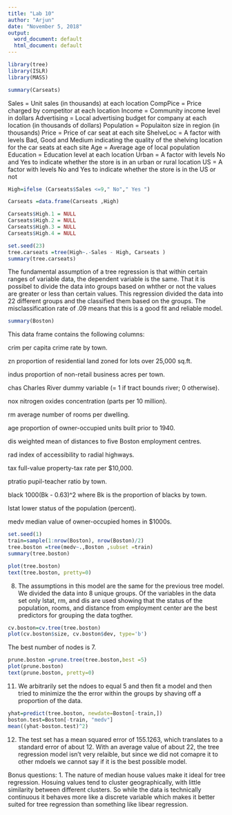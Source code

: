 ---
title: "Lab 10"
author: "Arjun"
date: "November 5, 2018"
output:
  word_document: default
  html_document: default
---

```{r}
library(tree)
library(ISLR)
library(MASS)
```

```{r}
summary(Carseats)
```
Sales = Unit sales (in thousands) at each location
CompPice = Price charged by competitor at each location
Income = Community income level in dollars
Advertising = Local advertising budget for company at each location (in thousands of dollars)
Population = Populaiton size in region (in thousands)
Price = Price of car seat at each site
ShelveLoc = A factor with levels Bad, Good and Medium indicating the quality of the shelving location for the car seats at each site
Age = Average age of local population
Education = Education level at each location
Urban = A factor with levels No and Yes to indicate whether the store is in an urban or rural location
US = A factor with levels No and Yes to indicate whether the store is in the US or not

```{r}
High=ifelse (Carseats$Sales <=9," No"," Yes ")
```

```{r}
Carseats =data.frame(Carseats ,High)
```

```{r}
Carseats$High.1 = NULL
Carseats$High.2 = NULL
Carseats$High.3 = NULL
Carseats$High.4 = NULL
```

```{r}
set.seed(23)
tree.carseats =tree(High~.-Sales - High, Carseats )
summary(tree.carseats)
```
The fundamental assumption of a tree regression is that within certain ranges of variable data, the dependent variable is the same. That it is possibel to divide the data into groups based on whther or not the values are greater or less than certain values. This regression divided the data into 22 different groups and the classified them based on the groups. The misclassification rate of .09 means that this is a good fit and reliable model.

```{r}
summary(Boston)
```
This data frame contains the following columns:

crim
per capita crime rate by town.

zn
proportion of residential land zoned for lots over 25,000 sq.ft.

indus
proportion of non-retail business acres per town.

chas
Charles River dummy variable (= 1 if tract bounds river; 0 otherwise).

nox
nitrogen oxides concentration (parts per 10 million).

rm
average number of rooms per dwelling.

age
proportion of owner-occupied units built prior to 1940.

dis
weighted mean of distances to five Boston employment centres.

rad
index of accessibility to radial highways.

tax
full-value property-tax rate per \$10,000.

ptratio
pupil-teacher ratio by town.

black
1000(Bk - 0.63)^2 where Bk is the proportion of blacks by town.

lstat
lower status of the population (percent).

medv
median value of owner-occupied homes in \$1000s.

```{r}
set.seed(1)
train=sample(1:nrow(Boston), nrow(Boston)/2)
tree.boston =tree(medv~.,Boston ,subset =train)
summary(tree.boston)
```

```{r}
plot(tree.boston)
text(tree.boston, pretty=0)
```

8. The assumptions in this model are the same for the previous tree model. We divided the data into 8 unique groups. Of the variables in the data set only lstat, rm, and dis are used showing that the status of the population, rooms, and distance from employment center are the best predictors for grouping the data togther. 


```{r}
cv.boston=cv.tree(tree.boston)
plot(cv.boston$size, cv.boston$dev, type='b')
```
The best number of nodes is 7.

```{r}
prune.boston =prune.tree(tree.boston,best =5)
plot(prune.boston)
text(prune.boston, pretty=0)
```
11. We arbitrarily set the ndoes to equal 5 and then fit a model and then tried to minimize the the error within the groups by shaving off a proportion of the data.

```{r}
yhat=predict(tree.boston, newdate=Boston[-train,])
boston.test=Boston[-train, "medv"]
mean((yhat-boston.test)^2)
```
12. The test set has a mean squared error of 155.1263, which translates to a standard error of about 12. With an average value of about 22, the tree regression model isn't very relaible, but since we did not comapre it to other mdoels we cannot say if it is the best possible model. 

Bonus questions:
1. The nature of median house values make it ideal for tree regression. Hosuing values tend to cluster geographically, with little similarity between different clusters. So while the data is technically continuous it behaves more like a discrete variable which makes it better suited for tree regression than something like libear regression.